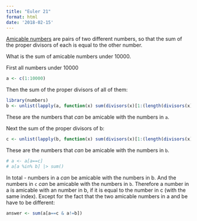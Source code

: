 ```yaml
---
title: "Euler 21"
format: html
date: '2018-02-15'
---
```


[Amicable numbers](https://en.wikipedia.org/wiki/Amicable_numbers) are pairs of two different numbers, so that the sum of the proper divisors of each is
equal to the other number.

What is the sum of amicable numbers under 10000.

First all numbers under 10000
```r
a <- c(1:10000)
```

Then the sum of the proper divisors of all of them:
```r
library(numbers)
b <- unlist(lapply(a, function(x) sum(divisors(x)[1:(length(divisors(x))-1)])))
```

These are the numbers that _can_ be amicable with the numbers in `a`.

Next the sum of the proper divisors of b:
```r
c <- unlist(lapply(b, function(x) sum(divisors(x)[1:(length(divisors(x))-1)])))
```

These are the numbers that _can_ be amicable with the numbers in `b`.

```r
# a <- a[a==c]
# a[a %in% b] |> sum()

```

In total - numbers in a _can_ be amicable with the numbers in b. And the numbers in `c` _can_ be amicable with 
the numbers in `b`. Therefore a number in a is amicable with an number in b, if it is equal to the number in c (with the
same index). Except for the fact that the two amicable numbers in a and be have to be different:

```r
answer <- sum(a[a==c & a!=b])
```

